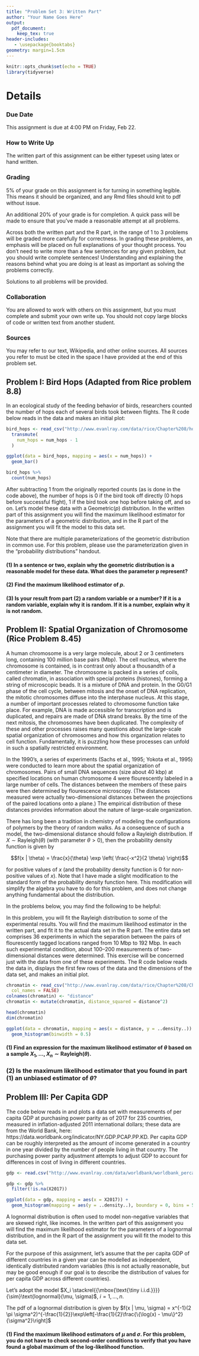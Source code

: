 ```yaml
---
title: "Problem Set 3: Written Part"
author: "Your Name Goes Here"
output:
  pdf_document:
    keep_tex: true
header-includes:
   - \usepackage{booktabs}
geometry: margin=1.5cm
---
```


```r
knitr::opts_chunk$set(echo = TRUE)
library(tidyverse)
```

\def\simiid{\stackrel{{\mbox{\text{\tiny i.i.d.}}}}{\sim}}

# Details

### Due Date

This assignment is due at 4:00 PM on Friday, Feb 22.

### How to Write Up

The written part of this assignment can be either typeset using latex or hand written.

### Grading

5% of your grade on this assignment is for turning in something legible.  This means it should be organized, and any Rmd files should knit to pdf without issue.

An additional 20% of your grade is for completion.  A quick pass will be made to ensure that you've made a reasonable attempt at all problems.

Across both the written part and the R part, in the range of 1 to 3 problems will be graded more carefully for correctness.  In grading these problems, an emphasis will be placed on full explanations of your thought process.  You don't need to write more than a few sentences for any given problem, but you should write complete sentences!  Understanding and explaining the reasons behind what you are doing is at least as important as solving the problems correctly.

Solutions to all problems will be provided.

### Collaboration

You are allowed to work with others on this assignment, but you must complete and submit your own write up.  You should not copy large blocks of code or written text from another student.

### Sources

You may refer to our text, Wikipedia, and other online sources.  All sources you refer to must be cited in the space I have provided at the end of this problem set.

## Problem I: Bird Hops (Adapted from Rice problem 8.8)

In an ecological study of the feeding behavior of birds, researchers counted the number of hops each of several birds took between flights.  The R code below reads in the data and makes an initial plot:

```r
bird_hops <- read_csv("http://www.evanlray.com/data/rice/Chapter%208/hops.csv") %>%
  transmute(
    num_hops = num_hops - 1
  )

ggplot(data = bird_hops, mapping = aes(x = num_hops)) +
  geom_bar()

bird_hops %>%
  count(num_hops)
```

After subtracting 1 from the originally reported counts (as is done in the code above), the number of hops is 0 if the bird took off directly (0 hops before successful flight), 1 if the bird took one hop before taking off, and so on.  Let's model these data with a Geometric$(p)$ distribution.  In the written part of this assignment you will find the maximum likelihood estimator for the parameters of a geometric distribution, and in the R part of the assignment you will fit the model to this data set.

Note that there are multiple parameterizations of the geometric distribution in common use.  For this problem, please use the parameterization given in the "probability distributions" handout.

#### (1) In a sentence or two, explain why the geometric distribution is a reasonable model for these data.  What does the parameter p represent?



#### (2) Find the maximum likelihood estimator of $p$.



#### (3) Is your result from part (2) a random variable or a number?  If it is a random variable, explain why it is random.  If it is a number, explain why it is not random.







## Problem II: Spatial Organization of Chromosome (Rice Problem 8.45)

A human chromosome is a very large molecule, about 2 or 3 centimeters long, containing 100 million base pairs (Mbp).
The cell nucleus, where the chromosome is contained, is in contrast only about a thousandth of a centimeter in diameter. The chromosome is packed in a series of coils, called chromatin, in association with special proteins (histones), forming a string of microscopic beads. It is a mixture of DNA and protein. In the G0/G1 phase of the cell cycle, between mitosis and the onset of DNA replication, the mitotic chromosomes diffuse into the interphase nucleus. At this stage, a number of important processes related to chromosome function take place. For example, DNA is made accessible for transcription and is duplicated, and repairs are made of DNA strand breaks. By the time of the next mitosis, the chromosomes have been duplicated. The complexity of these and other processes raises many questions about the large-scale spatial organization of chromosomes and how this organization relates to cell function. Fundamentally, it is puzzling how these processes can unfold in such a spatially restricted environment.

In the 1990's, a series of experiments (Sachs et al., 1995; Yokota et al., 1995) were conducted to learn more about the spatial organization of chromosomes. Pairs of small DNA sequences (size about 40 kbp) at specified locations on human chromosome 4 were flourescently labeled in a large number of cells. The distances between the members of these pairs were then determined by flourescence microscopy. (The distances measured were actually two-dimensional distances between the projections of the paired locations onto a plane.) The empirical distribution of these distances provides information about the nature of large-scale organization.

There has long been a tradition in chemistry of modeling the configurations of polymers by the theory of random walks. As a consequence of such a model, the two-dimensional distance should follow a Rayleigh distribution.  If $X \sim \text{Rayleigh}(\theta)$ (with parameter $\theta > 0$), then the probability density function is given by

$$f(x | \theta) = \frac{x}{\theta} \exp \left( \frac{-x^2}{2 \theta} \right)$$

for positive values of $x$ (and the probability density function is 0 for non-positive values of $x$).  Note that I have made a slight modification to the standard form of the probability density function here.  This modification will simplify the algebra you have to do for this problem, and does not change anything fundamental about the distribution.

In the problems below, you may find the following to be helpful:

\begin{align*}
E(X) &= \left( \frac{\theta \pi}{2} \right)^{1/2} \\
E(X^2) &= 2 \theta \\
Var(X) &= 2 \theta - \frac{\theta \pi}{2}
\end{align*}

In this problem, you will fit the Rayleigh distribution to some of the experimental results.  You will find the maximum likelihood estimator in the written part, and fit it to the actual data set in the R part.  The entire data set comprises 36 experiments in which the separation between the pairs of flourescently tagged locations ranged from 10 Mbp to 192 Mbp. In each such experimental condition, about 100–200 measurements of two-dimensional distances were determined. This exercise will be concerned just with the data from one of these experiments.  The R code below reads the data in, displays the first few rows of the data and the dimensions of the data set, and makes an initial plot.

```r
chromatin <- read_csv("http://www.evanlray.com/data/rice/Chapter%208/Chromatin/data05.txt",
  col_names = FALSE)
colnames(chromatin) <- "distance"
chromatin <- mutate(chromatin, distance_squared = distance^2)

head(chromatin)
dim(chromatin)

ggplot(data = chromatin, mapping = aes(x = distance, y = ..density..)) +
  geom_histogram(binwidth = 0.5)
```

#### (1) Find an expression for the maximum likelihood estimator of $\theta$ based on a sample $X_1, \ldots, X_n \sim \text{Rayleigh}(\theta)$.



### (2) Is the maximum likelihood estimator that you found in part (1) an unbiased estimator of $\theta$?



## Problem III: Per Capita GDP

The code below reads in and plots a data set with measurements of per capita GDP at purchasing power parity as of 2017 for 235 countries, measured in inflation-adjusted 2011 international dollars; these data are from the World Bank, here: https://data.worldbank.org/indicator/NY.GDP.PCAP.PP.KD.  Per capita GDP can be roughly interpreted as the amount of income generated in a country in one year divided by the number of people living in that country.  The purchasing power parity adjustment attempts to adjust GDP to account for differences in cost of living in different countries.

```r
gdp <- read.csv("http://www.evanlray.com/data/worldbank/worldbank_percap_gdp_ppp.csv")

gdp <- gdp %>%
  filter(!is.na(X2017))

ggplot(data = gdp, mapping = aes(x = X2017)) +
  geom_histogram(mapping = aes(y = ..density..), boundary = 0, bins = 50)
```

A lognormal distribution is often used to model non-negative variables that are skewed right, like incomes.  In the written part of this assignment you will find the maximum likelihood estimator for the parameters of a lognormal distribution, and in the R part of the assignment you will fit the model to this data set.

For the purpose of this assignment, let's assume that the per capita GDP of different countries in a given year can be modelled as independent, identically distributed random variables (this is not actually reasonable, but may be good enough if our goal is to describe the distribution of values for per capita GDP across different countries).

Let's adopt the model $X_i \simiid \text{lognormal}(\mu, \sigma)$, $i = 1, \ldots, n$.

The pdf of a lognormal distribution is given by $f(x | \mu, \sigma) = x^{-1}(2 \pi \sigma^2)^{-\frac{1}{2}}\exp\left[-\frac{1}{2}\frac{\{\log(x) - \mu\}^2}{\sigma^2}\right]$

#### (1) Find the maximum likelihood estimators of $\mu$ and $\sigma$.  For this problem, you do not have to check second-order conditions to verify that you have found a global maximum of the log-likelihood function.




